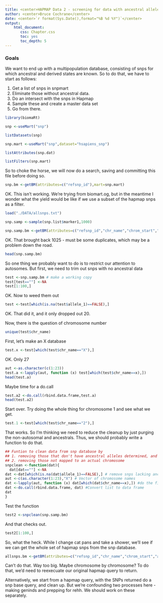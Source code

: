 ```yaml
---
title: <center>HAPMAP Data 2 - screening for data with ancestral alleles</center>
author: <center>Bruce Cochrane</center>
date: <center>`r format(Sys.Date(),format="%B %d %Y")`</center>
output: 
    html_document:
       css: Chapter.css
       toc: yes
       toc_depth: 5
---
```


###  Goals

We want to end up with a multipopulation database, consisting of snps for which ancestral and derived states are known.  So to do that, we have to start as follows:

1.  Get a list of snps in snpmart
2.  Eliminate those without ancestral data.
3.  Do an intersect with the snps in Hapmap
4.  Sample these and create a master data set
5.  Go from there.

```r
library(biomaRt)
```
```r
snp <-useMart("snp")
```
```r
listDatasets(snp)
```
```r
snp.mart <-useMart("snp",dataset="hsapiens_snp")
```
```r
listAttributes(snp.dat)
```
```r
listFilters(snp.mart)
```
So to choke the horse, we will now do a search, saving and committing this file before doing so.
```r
snp.bm <-getBM(attributes=c("refsnp_id"),mart=snp.mart)
```
OK.  This isn't working.   We're trying from biomart.og, but in the meantime I wonder what the yield would be like if we use a subset of the hapmap snps as a filter.

```r
load("./DATA/allsnps.txt")
```
```r
snp.samp <-sample(snp.list$marker1,1000)
```
```r
snp.samp.bm <-getBM(attributes=c("refsnp_id","chr_name","chrom_start","allele","allele_1"),filters=c("snp_filter"),values=snp.samp,mart=snp.mart)
```
OK.  That brought back 1025 - must be some duplicates, which may be a problem down the road.
```r
head(snp.samp.bm)
```
So one thing we probably want to do is to restrict our attention to autosomes.  But first, we need to trim out snps with no ancestral data
```r
test <-snp.samp.bm # make a working copy
test[test==""] <-NA
test[1:100,]
```
OK.  Now to weed them out
```r
test <-test[which(is.na(test$allele_1)==FALSE),]
```
OK.  That did it, and it only dropped out 20.  

Now, there is the question of chromosome number
```r
unique(test$chr_name)
```
First, let's make an X database
```r
test.x <-test[which(test$chr_name=="X"),]
```
OK.  Only 27
```r
aut <-as.character(c(1:23))
test.a <-lapply(aut, function (x) test[which(test$chr_name==x),])
head(test.a)
```
Maybe time for a do.call
```r
test.a2 <-do.call(rbind.data.frame,test.a)
head(test.a2)
```

Start over.  Try doing the whole thing for chromosome 1 and see what we get.
```r
test.1 <-test[which(test$chr_name=="2"),]
```
That works.  So I'm thinking we need to reduce the cleanup by just purging the non-autosomal and ancestrals.  Thus, we should probably write a function to do that.

```r
## Funtion to clean data from snp database by 
## 1. removing those that don't have ancestral alleles determined, and
## 2. removing those not mapped to an actual chromosome
snpclean <-function(dat){
  dat[dat==""] <-NA
dat <-dat[which(is.na(dat$allele_1)==FALSE),] # remove snps lacking ancestral
aut <-c(as.character(1:23),"X") # Vector of chromosome names
dat <-lapply(aut, function (x) dat[which(dat$chr_name==x),]) #do the filtering
dat <-do.call(rbind.data.frame, dat) #Convert list to data frame
dat
}
```
Test the function
```r
test2 <-snpclean(snp.samp.bm)
```

And that checks out.

```r
test2[1:100,]
```
So, what the heck.  While I change cat pans and take a shower, we'll see if we can get the whole set of hapmap snps from the snp database.
```r
allsnps.bm <-getBM(attributes=c("refsnp_id","chr_name","chrom_start","allele","allele_1"),filters=c("snp_filter"),values=snp.list$marker1,mart=snp.mart)
```
Can't do that.  Way too big.  Maybe chromosome by chromosome?  To do that, we'd need to reexecuate our original hapmap query to return.

Alternatively, we start from a hapmap query, with the SNPs returned do a snp base query, and clean up.  But we're confounding two processes here - making geninds and prepping for rehh.  We should work on these separately.
